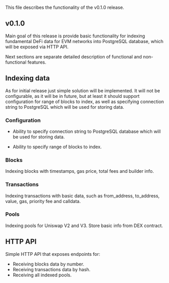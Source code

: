 This file describes the functionality of the v0.1.0 release.

## v0.1.0

Main goal of this release is provide basic functionality for indexing fundamental DeFi data for EVM networks into PostgreSQL database, which will be exposed via HTTP API.

Next sections are separate detailed description of functional and non-functional features.


## Indexing data

As for initial release just simple solution will be implemented. It will not be configurable, as it will be in future, but at least it should
support configuration for range of blocks to index, as well as specifying connection string to PostgreSQL which will be used for storing data.


### Configuration

- Ability to specify connection string to PostgreSQL database which will be used for storing data.

- Ability to specify range of blocks to index.

### Blocks 

Indexing blocks with timestamps, gas price, total fees and builder info.

### Transactions

Indexing transactions with basic data, such as from_address, to_address, value, gas, priority fee and calldata.

### Pools

Indexing pools for Uniswap V2 and V3. Store basic info from DEX contract.


## HTTP API

Simple HTTP API that exposes endpoints for:

- Receiving blocks data by number.
- Receiving transactions data by hash.
- Receiving all indexed pools.